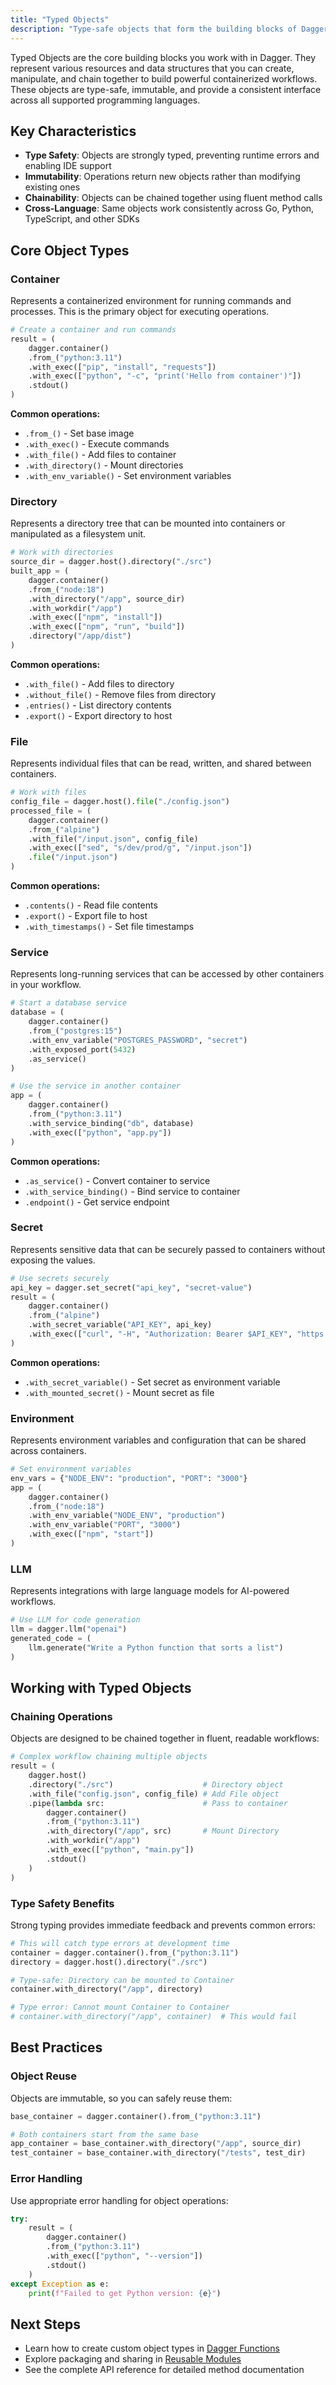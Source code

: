 ```yaml
---
title: "Typed Objects"
description: "Type-safe objects that form the building blocks of Dagger workflows"
---
```


Typed Objects are the core building blocks you work with in Dagger. They represent various resources and data structures that you can create, manipulate, and chain together to build powerful containerized workflows. These objects are type-safe, immutable, and provide a consistent interface across all supported programming languages.

## Key Characteristics

- **Type Safety**: Objects are strongly typed, preventing runtime errors and enabling IDE support
- **Immutability**: Operations return new objects rather than modifying existing ones
- **Chainability**: Objects can be chained together using fluent method calls
- **Cross-Language**: Same objects work consistently across Go, Python, TypeScript, and other SDKs

## Core Object Types

### Container

Represents a containerized environment for running commands and processes. This is the primary object for executing operations.

```python
# Create a container and run commands
result = (
    dagger.container()
    .from_("python:3.11")
    .with_exec(["pip", "install", "requests"])
    .with_exec(["python", "-c", "print('Hello from container')"])
    .stdout()
)
```

**Common operations:**
- `.from_()` - Set base image
- `.with_exec()` - Execute commands
- `.with_file()` - Add files to container
- `.with_directory()` - Mount directories
- `.with_env_variable()` - Set environment variables

### Directory

Represents a directory tree that can be mounted into containers or manipulated as a filesystem unit.

```python
# Work with directories
source_dir = dagger.host().directory("./src")
built_app = (
    dagger.container()
    .from_("node:18")
    .with_directory("/app", source_dir)
    .with_workdir("/app")
    .with_exec(["npm", "install"])
    .with_exec(["npm", "run", "build"])
    .directory("/app/dist")
)
```

**Common operations:**
- `.with_file()` - Add files to directory
- `.without_file()` - Remove files from directory
- `.entries()` - List directory contents
- `.export()` - Export directory to host

### File

Represents individual files that can be read, written, and shared between containers.

```python
# Work with files
config_file = dagger.host().file("./config.json")
processed_file = (
    dagger.container()
    .from_("alpine")
    .with_file("/input.json", config_file)
    .with_exec(["sed", "s/dev/prod/g", "/input.json"])
    .file("/input.json")
)
```

**Common operations:**
- `.contents()` - Read file contents
- `.export()` - Export file to host
- `.with_timestamps()` - Set file timestamps

### Service

Represents long-running services that can be accessed by other containers in your workflow.

```python
# Start a database service
database = (
    dagger.container()
    .from_("postgres:15")
    .with_env_variable("POSTGRES_PASSWORD", "secret")
    .with_exposed_port(5432)
    .as_service()
)

# Use the service in another container
app = (
    dagger.container()
    .from_("python:3.11")
    .with_service_binding("db", database)
    .with_exec(["python", "app.py"])
)
```

**Common operations:**
- `.as_service()` - Convert container to service
- `.with_service_binding()` - Bind service to container
- `.endpoint()` - Get service endpoint

### Secret

Represents sensitive data that can be securely passed to containers without exposing the values.

```python
# Use secrets securely
api_key = dagger.set_secret("api_key", "secret-value")
result = (
    dagger.container()
    .from_("alpine")
    .with_secret_variable("API_KEY", api_key)
    .with_exec(["curl", "-H", "Authorization: Bearer $API_KEY", "https://api.example.com"])
)
```

**Common operations:**
- `.with_secret_variable()` - Set secret as environment variable
- `.with_mounted_secret()` - Mount secret as file

### Environment

Represents environment variables and configuration that can be shared across containers.

```python
# Set environment variables
env_vars = {"NODE_ENV": "production", "PORT": "3000"}
app = (
    dagger.container()
    .from_("node:18")
    .with_env_variable("NODE_ENV", "production")
    .with_env_variable("PORT", "3000")
    .with_exec(["npm", "start"])
)
```

### LLM

Represents integrations with large language models for AI-powered workflows.

```python
# Use LLM for code generation
llm = dagger.llm("openai")
generated_code = (
    llm.generate("Write a Python function that sorts a list")
)
```

## Working with Typed Objects

### Chaining Operations

Objects are designed to be chained together in fluent, readable workflows:

```python
# Complex workflow chaining multiple objects
result = (
    dagger.host()
    .directory("./src")                    # Directory object
    .with_file("config.json", config_file) # Add File object
    .pipe(lambda src:                      # Pass to container
        dagger.container()
        .from_("python:3.11")
        .with_directory("/app", src)       # Mount Directory
        .with_workdir("/app")
        .with_exec(["python", "main.py"])
        .stdout()
    )
)
```

### Type Safety Benefits

Strong typing provides immediate feedback and prevents common errors:

```python
# This will catch type errors at development time
container = dagger.container().from_("python:3.11")
directory = dagger.host().directory("./src")

# Type-safe: Directory can be mounted to Container
container.with_directory("/app", directory)

# Type error: Cannot mount Container to Container
# container.with_directory("/app", container)  # This would fail
```

## Best Practices

### Object Reuse

Objects are immutable, so you can safely reuse them:

```python
base_container = dagger.container().from_("python:3.11")

# Both containers start from the same base
app_container = base_container.with_directory("/app", source_dir)
test_container = base_container.with_directory("/tests", test_dir)
```

### Error Handling

Use appropriate error handling for object operations:

```python
try:
    result = (
        dagger.container()
        .from_("python:3.11")
        .with_exec(["python", "--version"])
        .stdout()
    )
except Exception as e:
    print(f"Failed to get Python version: {e}")
```

## Next Steps

- Learn how to create custom object types in [Dagger Functions](/functions/overview)
- Explore packaging and sharing in [Reusable Modules](/modules/overview)
- See the complete API reference for detailed method documentation